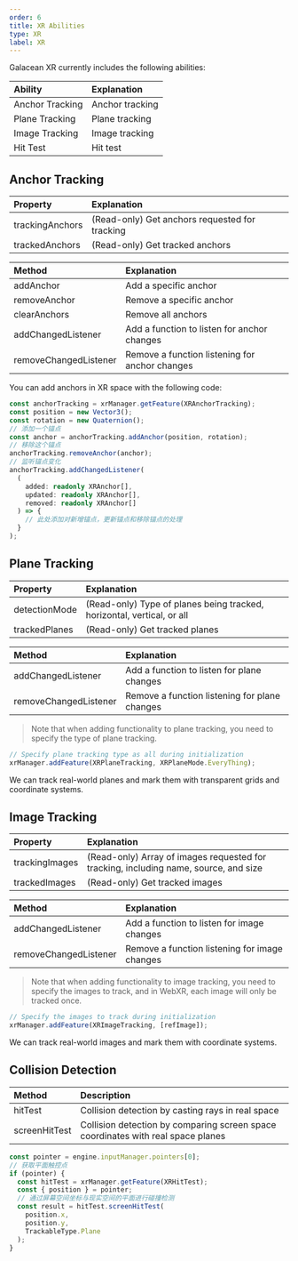 ```yaml
---
order: 6
title: XR Abilities
type: XR
label: XR
---
```


Galacean XR currently includes the following abilities:

| Ability          | Explanation |
| :-------------- | :------- |
| Anchor Tracking | Anchor tracking |
| Plane Tracking  | Plane tracking |
| Image Tracking  | Image tracking |
| Hit Test        | Hit test |

## Anchor Tracking

| Property         | Explanation                 |
| :-------------- | :------------------------- |
| trackingAnchors | (Read-only) Get anchors requested for tracking |
| trackedAnchors  | (Read-only) Get tracked anchors |

| Method               | Explanation             |
| :-------------------- | :--------------------- |
| addAnchor             | Add a specific anchor   |
| removeAnchor          | Remove a specific anchor |
| clearAnchors          | Remove all anchors      |
| addChangedListener    | Add a function to listen for anchor changes |
| removeChangedListener | Remove a function listening for anchor changes |

You can add anchors in XR space with the following code:

```typescript
const anchorTracking = xrManager.getFeature(XRAnchorTracking);
const position = new Vector3();
const rotation = new Quaternion();
// 添加一个锚点
const anchor = anchorTracking.addAnchor(position, rotation);
// 移除这个锚点
anchorTracking.removeAnchor(anchor);
// 监听锚点变化
anchorTracking.addChangedListener(
  (
    added: readonly XRAnchor[],
    updated: readonly XRAnchor[],
    removed: readonly XRAnchor[]
  ) => {
    // 此处添加对新增锚点，更新锚点和移除锚点的处理
  }
);
```

## Plane Tracking

| Property       | Explanation                                     |
| :------------ | :----------------------------------------- |
| detectionMode | (Read-only) Type of planes being tracked, horizontal, vertical, or all |
| trackedPlanes | (Read-only) Get tracked planes                 |

| Method               | Explanation             |
| :-------------------- | :--------------------- |
| addChangedListener    | Add a function to listen for plane changes |
| removeChangedListener | Remove a function listening for plane changes |

> Note that when adding functionality to plane tracking, you need to specify the type of plane tracking.

```typescript
// Specify plane tracking type as all during initialization
xrManager.addFeature(XRPlaneTracking, XRPlaneMode.EveryThing);
```

We can track real-world planes and mark them with transparent grids and coordinate systems.

## Image Tracking

| Property        | Explanation                                           |
| :------------- | :----------------------------------------------- |
| trackingImages | (Read-only) Array of images requested for tracking, including name, source, and size |
| trackedImages  | (Read-only) Get tracked images                      |

| Method               | Explanation             |
| :-------------------- | :--------------------- |
| addChangedListener    | Add a function to listen for image changes |
| removeChangedListener | Remove a function listening for image changes |

> Note that when adding functionality to image tracking, you need to specify the images to track, and in WebXR, each image will only be tracked once.

```typescript
// Specify the images to track during initialization
xrManager.addFeature(XRImageTracking, [refImage]);
```

We can track real-world images and mark them with coordinate systems.

## Collision Detection

| Method        | Description                                   |
| :------------ | :-------------------------------------------- |
| hitTest       | Collision detection by casting rays in real space |
| screenHitTest | Collision detection by comparing screen space coordinates with real space planes |

```typescript
const pointer = engine.inputManager.pointers[0];
// 获取平面触控点
if (pointer) {
  const hitTest = xrManager.getFeature(XRHitTest);
  const { position } = pointer;
  // 通过屏幕空间坐标与现实空间的平面进行碰撞检测
  const result = hitTest.screenHitTest(
    position.x,
    position.y,
    TrackableType.Plane
  );
}
```
